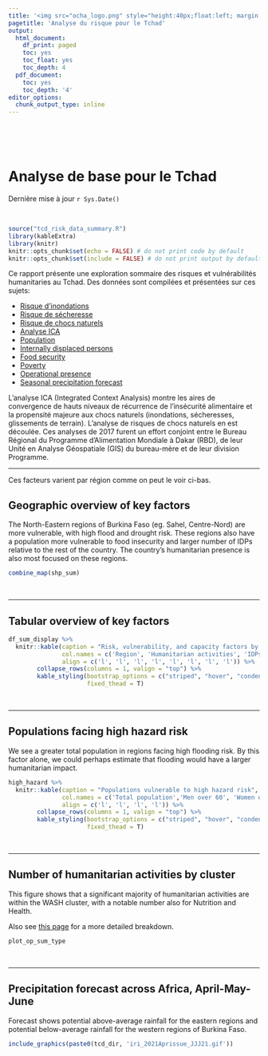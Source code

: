 ```yaml
---
title: '<img src="ocha_logo.png" style="height:40px;float:left; margin:10px" /><img src="centre_logo.png" style="height:50px;float:left; margin:10px" />'
pagetitle: 'Analyse du risque pour le Tchad'
output:
  html_document:
    df_print: paged
    toc: yes
    toc_float: yes
    toc_depth: 4
  pdf_document:
    toc: yes
    toc_depth: '4'
editor_options:
  chunk_output_type: inline
---
```


<br>
<br>
<br>

# Analyse de base pour le Tchad
Dernière mise à jour `r Sys.Date()`

<br>

```r
source("tcd_risk_data_summary.R")
library(kableExtra)
library(knitr)
knitr::opts_chunk$set(echo = FALSE) # do not print code by default
knitr::opts_chunk$set(include = FALSE) # do not print output by default
```

Ce rapport présente une exploration sommaire des risques et vulnérabilités humanitaries au Tchad. Des données sont compilées et présentées sur ces sujets:

- [Risque d'inondations](https://geonode.wfp.org/layers/geonode%3Atcd_ica_floodrisk_geonode_mar2017)
- [Risque de sécheresse](https://geonode.wfp.org/layers/geonode%3Atcd_ica_droughtrisk_geonode_mar2017)
- [Risque de chocs naturels](https://geonode.wfp.org/layers/geonode%3Atcd_ica_naturalshocksrisk_geonode_mar2017)
- [Analyse ICA](https://geonode.wfp.org/layers/geonode%3Atcd_ica_categories_areas_geonode_mar2017)
- [Population](https://data.humdata.org/dataset/population-statistics-of-chad)
- [Internally displaced persons](https://data.humdata.org/dataset/population-au-tchad-et-total-idps-retournes-refugies-sadd)
- [Food security](https://data.humdata.org/dataset/cadre-harmonise)
- [Poverty](https://data.humdata.org/dataset/chad-mpi)
- [Operational presence](https://data.humdata.org/dataset/chad-operational-presence)
- [Seasonal precipitation forecast](https://iri.columbia.edu/our-expertise/climate/forecasts/seasonal-climate-forecasts/)

L'analyse ICA (Integrated Context Analysis) montre les aires de convergence de hauts niveaux de récurrence de l'insécurité alimentaire et la propensité majeure aux chocs naturels (inondations, sécheresses, glissements de terrain). L'analyse de risques de chocs naturels en est découlée. Ces analyses de 2017 furent un effort conjoint entre le Bureau Régional du Programme d'Alimentation Mondiale à Dakar (RBD), de leur Unité en Analyse Géospatiale (GIS) du bureau-mère et de leur division Programme.


***

Ces facteurs varient par région comme on peut le voir ci-bas. 

## Geographic overview of key factors

The North-Eastern regions of Burkina Faso (eg. Sahel, Centre-Nord) are more vulnerable, with high flood and drought risk. These regions also have a population more vulnerable to food insecurity and larger number of IDPs relative to the rest of the country. The country's humanitarian presence is also most focused on these regions.


```r

combine_map(shp_sum)

```

&nbsp;
&nbsp;

***

## Tabular overview of key factors


```r

df_sum_display %>%
  knitr::kable(caption = "Risk, vulnerability, and capacity factors by region",
               col.names = c('Region', 'Humanitarian activities', 'IDPs', 'Multidimensional\npoverty index', 'Drought risk', 'Flood risk', 'Total population\n', 'IPC Phase 3+'),
               align = c('l', 'l', 'l', 'l', 'l', 'l', 'l', 'l')) %>%
        collapse_rows(columns = 1, valign = "top") %>%
        kable_styling(bootstrap_options = c("striped", "hover", "condensed", "responsive"),
                      fixed_thead = T) 

```

&nbsp;
&nbsp;

***

## Populations facing high hazard risk

We see a greater total population in regions facing high flooding risk. By this factor alone, we could perhaps estimate that flooding would have a larger humanitarian impact.


```r

high_hazard %>%
  knitr::kable(caption = "Populations vulnerable to high hazard risk",
               col.names = c('Total population','Men over 60', 'Women over 60', 'IDPs'),
               align = c('l', 'l', 'l', 'l')) %>%
        collapse_rows(columns = 1, valign = "top") %>%
        kable_styling(bootstrap_options = c("striped", "hover", "condensed", "responsive"),
                      fixed_thead = T)

```

&nbsp;
&nbsp;

***

## Number of humanitarian activities by cluster

This figure shows that a significant majority of humanitarian activities are within the WASH cluster, with a notable number also for Nutrition and Health. 

Also see [this page](https://app.powerbi.com/view?r=eyJrIjoiNjgyYTM1ZjQtNzFhMC00OTUwLWFiYWYtZDdlN2VjMjE2Y2NkIiwidCI6IjBmOWUzNWRiLTU0NGYtNGY2MC1iZGNjLTVlYTQxNmU2ZGM3MCIsImMiOjh9&pageName=ReportSection) for a more detailed breakdown. 

```r

plot_op_sum_type

```


&nbsp;
&nbsp;

***

## Precipitation forecast across Africa, April-May-June

Forecast shows potential above-average rainfall for the eastern regions and potential below-average rainfall for the western regions of Burkina Faso. 

```r

include_graphics(paste0(tcd_dir, 'iri_2021Aprissue_JJJ21.gif'))
```